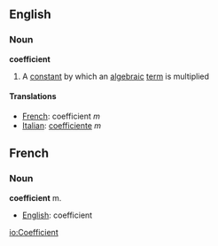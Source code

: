 ==English==

===Noun===
'''coefficient'''

# {{algebra}} A [[constant]] by which an [[algebraic]] [[term]] is multiplied

====Translations====
*[[French]]: coefficient ''m''
*[[Italian]]: [[coefficiente]] ''m''

==French==

===Noun===
'''coefficient''' m.

*[[English]]: coefficient

[[io:Coefficient]]